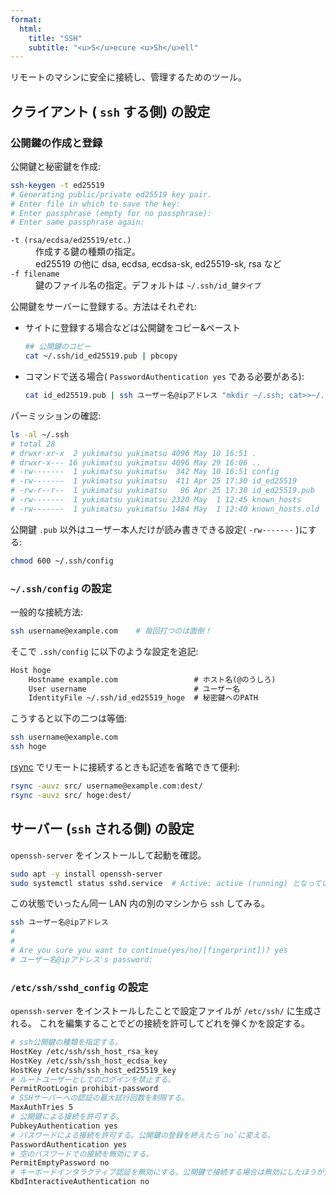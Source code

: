 ```yaml
---
format:
  html:
    title: "SSH"
    subtitle: "<u>S</u>ecure <u>Sh</u>ell"
---
```


リモートのマシンに安全に接続し、管理するためのツール。


## クライアント ( `ssh` する側) の設定

### 公開鍵の作成と登録

公開鍵と秘密鍵を作成:

```sh
ssh-keygen -t ed25519
# Generating public/private ed25519 key pair.
# Enter file in which to save the key:
# Enter passphrase (empty for no passphrase):
# Enter same passphrase again:
```

`-t (rsa/ecdsa/ed25519/etc.)`
:	作成する鍵の種類の指定。
:	ed25519 の他に dsa, ecdsa, ecdsa-sk, ed25519-sk, rsa など

`-f filename`
:	鍵のファイル名の指定。デフォルトは `~/.ssh/id_鍵タイプ`

公開鍵をサーバーに登録する。方法はそれぞれ:

- サイトに登録する場合などは公開鍵をコピー&ペースト

	```sh
	## 公開鍵のコピー
	cat ~/.ssh/id_ed25519.pub | pbcopy
	```

- コマンドで送る場合( `PasswordAuthentication yes` である必要がある):

	```sh
	cat id_ed25519.pub | ssh ユーザー名@ipアドレス "mkdir ~/.ssh; cat>>~/.ssh/authorized_keys"
	```

パーミッションの確認:

```sh
ls -al ~/.ssh
# total 28
# drwxr-xr-x  2 yukimatsu yukimatsu 4096 May 10 16:51 .
# drwxr-x--- 16 yukimatsu yukimatsu 4096 May 29 16:06 ..
# -rw-------  1 yukimatsu yukimatsu  342 May 10 16:51 config
# -rw-------  1 yukimatsu yukimatsu  411 Apr 25 17:30 id_ed25519
# -rw-r--r--  1 yukimatsu yukimatsu   96 Apr 25 17:30 id_ed25519.pub
# -rw-------  1 yukimatsu yukimatsu 2320 May  1 12:45 known_hosts
# -rw-------  1 yukimatsu yukimatsu 1484 May  1 12:40 known_hosts.old
```

公開鍵 `.pub` 以外はユーザー本人だけが読み書きできる設定( `-rw-------` )にする:

```sh
chmod 600 ~/.ssh/config
```


### `~/.ssh/config` の設定

一般的な接続方法:

```sh
ssh username@example.com	# 毎回打つのは面倒！
```

そこで `.ssh/config` に以下のような設定を追記:

```.txt
Host hoge
	Hostname example.com                 # ホスト名(@のうしろ)
	User username                        # ユーザー名
	IdentityFile ~/.ssh/id_ed25519_hoge  # 秘密鍵へのPATH
```

こうすると以下の二つは等価:

```sh
ssh username@example.com
ssh hoge
```

[rsync](./rsync.qmd) でリモートに接続するときも記述を省略できて便利:

```sh
rsync -auvz src/ username@example.com:dest/
rsync -auvz src/ hoge:dest/
```


## サーバー (`ssh` される側) の設定

`openssh-server` をインストールして起動を確認。

```sh
sudo apt -y install openssh-server
sudo systemctl status sshd.service  # Active: active (running) となっていれば起動している。
```

この状態でいったん同一 LAN 内の別のマシンから `ssh` してみる。

```sh
ssh ユーザー名@ipアドレス
#
#
# Are you sure you want to continue(yes/no/[fingerprint])? yes
# ユーザー名@ipアドレス's password:
```

### `/etc/ssh/sshd_config` の設定

`openssh-server` をインストールしたことで設定ファイルが `/etc/ssh/` に生成される。
これを編集することでどの接続を許可してどれを弾くかを設定する。

```.sh
# ssh公開鍵の種類を指定する。
HostKey /etc/ssh/ssh_host_rsa_key
HostKey /etc/ssh/ssh_host_ecdsa_key
HostKey /etc/ssh/ssh_host_ed25519_key
# ルートユーザーとしてのログインを禁止する。
PermitRootLogin prohibit-password
# SSHサーバーへの認証の最大試行回数を制限する。
MaxAuthTries 5
# 公開鍵による接続を許可する。
PubkeyAuthentication yes
# パスワードによる接続を許可する。公開鍵の登録を終えたら`no`に変える。
PasswordAuthentication yes
# 空のパスワードでの接続を無効にする。
PermitEmptyPassword no
# キーボードインタラクティブ認証を無効にする。公開鍵で接続する場合は無効にしたほうが良い。
KbdInteractiveAuthentication no
```
